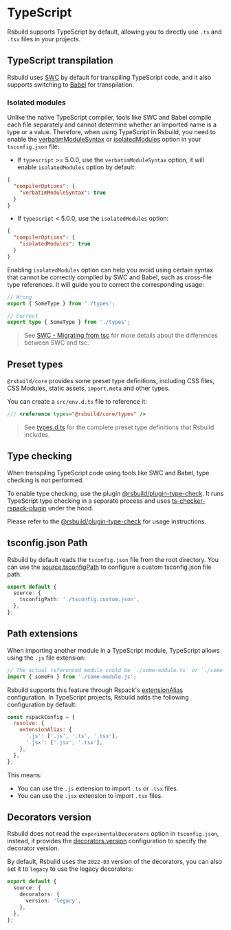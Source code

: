 # TypeScript

Rsbuild supports TypeScript by default, allowing you to directly use `.ts` and `.tsx` files in your projects.

## TypeScript transpilation

Rsbuild uses [SWC](/guide/configuration/swc) by default for transpiling TypeScript code, and it also supports switching to [Babel](/plugins/list/plugin-babel) for transpilation.

### Isolated modules

Unlike the native TypeScript compiler, tools like SWC and Babel compile each file separately and cannot determine whether an imported name is a type or a value. Therefore, when using TypeScript in Rsbuild, you need to enable the [verbatimModuleSyntax](https://www.typescriptlang.org/tsconfig/#verbatimModuleSyntax) or [isolatedModules](https://typescriptlang.org/tsconfig/#isolatedModules) option in your `tsconfig.json` file:

- If `typescript` >= 5.0.0, use the `verbatimModuleSyntax` option, it will enable `isolatedModules` option by default:

```json title="tsconfig.json"
{
  "compilerOptions": {
    "verbatimModuleSyntax": true
  }
}
```

- If `typescript` < 5.0.0, use the `isolatedModules` option:

```json title="tsconfig.json"
{
  "compilerOptions": {
    "isolatedModules": true
  }
}
```

Enabling `isolatedModules` option can help you avoid using certain syntax that cannot be correctly compiled by SWC and Babel, such as cross-file type references. It will guide you to correct the corresponding usage:

```ts
// Wrong
export { SomeType } from './types';

// Correct
export type { SomeType } from './types';
```

> See [SWC - Migrating from tsc](https://swc.rs/docs/migrating-from-tsc) for more details about the differences between SWC and tsc.

## Preset types

`@rsbuild/core` provides some preset type definitions, including CSS files, CSS Modules, static assets, `import.meta` and other types.

You can create a `src/env.d.ts` file to reference it:

```ts title="src/env.d.ts"
/// <reference types="@rsbuild/core/types" />
```

> See [types.d.ts](https://github.com/web-infra-dev/rsbuild/blob/main/packages/core/types.d.ts) for the complete preset type definitions that Rsbuild includes.

## Type checking

When transpiling TypeScript code using tools like SWC and Babel, type checking is not performed.

To enable type checking, use the plugin [@rsbuild/plugin-type-check](https://github.com/rspack-contrib/rsbuild-plugin-type-check). It runs TypeScript type checking in a separate process and uses [ts-checker-rspack-plugin](https://github.com/rspack-contrib/ts-checker-rspack-plugin) under the hood.

Please refer to the [@rsbuild/plugin-type-check](https://github.com/rspack-contrib/rsbuild-plugin-type-check) for usage instructions.

## tsconfig.json Path

Rsbuild by default reads the `tsconfig.json` file from the root directory. You can use the [source.tsconfigPath](/config/source/tsconfig-path) to configure a custom tsconfig.json file path.

```ts
export default {
  source: {
    tsconfigPath: './tsconfig.custom.json',
  },
};
```

## Path extensions

When importing another module in a TypeScript module, TypeScript allows using the `.js` file extension:

```ts title="src/index.ts"
// The actual referenced module could be `./some-module.ts` or `./some-module.tsx`
import { someFn } from './some-module.js';
```

Rsbuild supports this feature through Rspack's [extensionAlias](https://rspack.rs/config/resolve#resolveextensionalias) configuration. In TypeScript projects, Rsbuild adds the following configuration by default:

```js
const rspackConfig = {
  resolve: {
    extensionAlias: {
      '.js': ['.js', '.ts', '.tsx'],
      '.jsx': ['.jsx', '.tsx'],
    },
  },
};
```

This means:

- You can use the `.js` extension to import `.ts` or `.tsx` files.
- You can use the `.jsx` extension to import `.tsx` files.

## Decorators version

Rsbuild does not read the `experimentalDecorators` option in `tsconfig.json`, instead, it provides the [decorators.version](/config/source/decorators#decoratorsversion) configuration to specify the decorator version.

By default, Rsbuild uses the `2022-03` version of the decorators, you can also set it to `legacy` to use the legacy decorators:

```ts title="rsbuild.config.ts"
export default {
  source: {
    decorators: {
      version: 'legacy',
    },
  },
};
```
